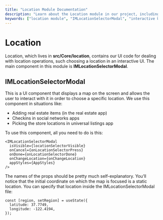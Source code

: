 ```yaml
---
title: "Location Module Documentation"
description: "Learn about the Location module in our project, including the IMLocationSelectorModal component for interactive location selection."
keywords: ["location module", "IMLocationSelectorModal", "interactive UI", "location selection", "real estate app", "social networks app", "universal listings app"]
---
```



# Location   

Location, which lives in __src/Core/location__, contains our UI code for dealing with location operations, such choosing a location in an interactive UI. The main component in this module is __IMLocationSelectorModal__.

## IMLocationSelectorModal
This is a UI component that displays a map on the screen and allows the user to interact with it in order to choose a specific location. We use this component in situations like:

+ Adding real estate items (in the real estate app)
+ Checkins in social networks apps
+ Picking the store locations in universal listings app  

To use this component, all you need to do is this:  
```mdx 
<IMLocationSelectorModal
  isVisible={locationSelectorVisible}
  onCancel={onLocationSelectorPress}
  onDone={onLocationSelectorDone}
  onChangeLocation={onChangeLocation}
  appStyles={AppStyles}
/> 
```  
The names of the props should be pretty much self-explanatory. You’ll notice that the initial coordinate on which the map is focused is a static location. You can specify that location inside the IMLocationSelectorModal file:  

```mdx
const [region, setRegion] = useState({
  latitude: 37.7749,
  longitude: -122.4194,
}); 
```
